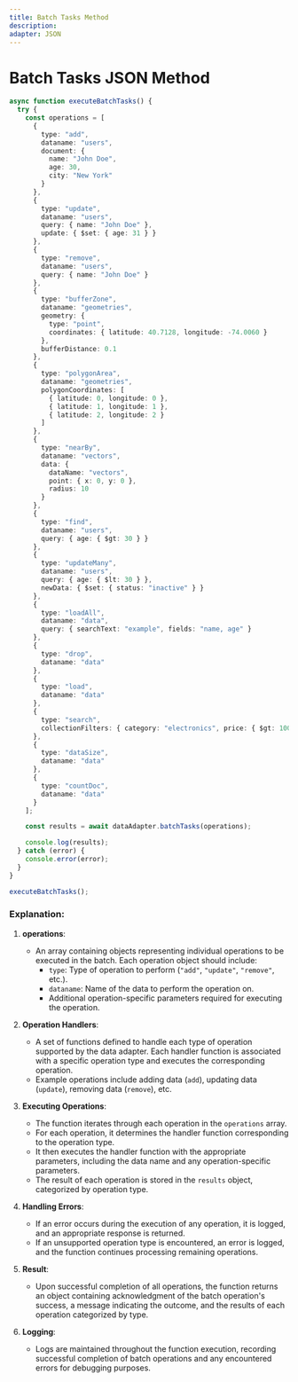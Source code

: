```yaml
---
title: Batch Tasks Method
description: 
adapter: JSON
---
```


# Batch Tasks JSON Method

```typescript
async function executeBatchTasks() {
  try {
    const operations = [
      {
        type: "add",
        dataname: "users",
        document: {
          name: "John Doe",
          age: 30,
          city: "New York"
        }
      },
      {
        type: "update",
        dataname: "users",
        query: { name: "John Doe" },
        update: { $set: { age: 31 } }
      },
      {
        type: "remove",
        dataname: "users",
        query: { name: "John Doe" }
      },
      {
        type: "bufferZone",
        dataname: "geometries",
        geometry: {
          type: "point",
          coordinates: { latitude: 40.7128, longitude: -74.0060 }
        },
        bufferDistance: 0.1
      },
      {
        type: "polygonArea",
        dataname: "geometries",
        polygonCoordinates: [
          { latitude: 0, longitude: 0 },
          { latitude: 1, longitude: 1 },
          { latitude: 2, longitude: 2 }
        ]
      },
      {
        type: "nearBy",
        dataname: "vectors",
        data: {
          dataName: "vectors",
          point: { x: 0, y: 0 },
          radius: 10
        }
      },
      {
        type: "find",
        dataname: "users",
        query: { age: { $gt: 30 } }
      },
      {
        type: "updateMany",
        dataname: "users",
        query: { age: { $lt: 30 } },
        newData: { $set: { status: "inactive" } }
      },
      {
        type: "loadAll",
        dataname: "data",
        query: { searchText: "example", fields: "name, age" }
      },
      {
        type: "drop",
        dataname: "data"
      },
      {
        type: "load",
        dataname: "data"
      },
      {
        type: "search",
        collectionFilters: { category: "electronics", price: { $gt: 100 } }
      },
      {
        type: "dataSize",
        dataname: "data"
      },
      {
        type: "countDoc",
        dataname: "data"
      }
    ];

    const results = await dataAdapter.batchTasks(operations);

    console.log(results);
  } catch (error) {
    console.error(error);
  }
}

executeBatchTasks();
```

### Explanation:

1. **operations**:  
   - An array containing objects representing individual operations to be executed in the batch. Each operation object should include:
     - `type`: Type of operation to perform (`"add"`, `"update"`, `"remove"`, etc.).
     - `dataname`: Name of the data to perform the operation on.
     - Additional operation-specific parameters required for executing the operation.

2. **Operation Handlers**:  
   - A set of functions defined to handle each type of operation supported by the data adapter. Each handler function is associated with a specific operation type and executes the corresponding operation.
   - Example operations include adding data (`add`), updating data (`update`), removing data (`remove`), etc.

3. **Executing Operations**:  
   - The function iterates through each operation in the `operations` array.
   - For each operation, it determines the handler function corresponding to the operation type.
   - It then executes the handler function with the appropriate parameters, including the data name and any operation-specific parameters.
   - The result of each operation is stored in the `results` object, categorized by operation type.

4. **Handling Errors**:  
   - If an error occurs during the execution of any operation, it is logged, and an appropriate response is returned.
   - If an unsupported operation type is encountered, an error is logged, and the function continues processing remaining operations.

5. **Result**:  
   - Upon successful completion of all operations, the function returns an object containing acknowledgment of the batch operation's success, a message indicating the outcome, and the results of each operation categorized by type.

6. **Logging**:  
   - Logs are maintained throughout the function execution, recording successful completion of batch operations and any encountered errors for debugging purposes.
